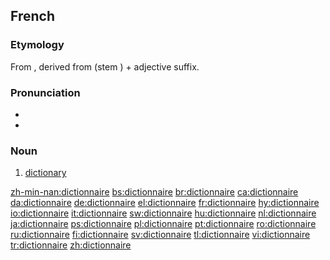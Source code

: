 ==French==

===Etymology===
From {{ML.|fr}} {{term|dictionarium}}, derived from {{term|dictio||saying, speaking}} (stem {{term||diction-}}) + {{term|-arium}} adjective suffix.

===Pronunciation===
*{{IPA|lang=fr|/dik.sjɔ.nɛʁ/}}
*{{SAMPA|/dik.sjO.nER/}}

===Noun===
{{fr-noun|m}}

# [[dictionary]]

[[zh-min-nan:dictionnaire]]
[[bs:dictionnaire]]
[[br:dictionnaire]]
[[ca:dictionnaire]]
[[da:dictionnaire]]
[[de:dictionnaire]]
[[el:dictionnaire]]
[[fr:dictionnaire]]
[[hy:dictionnaire]]
[[io:dictionnaire]]
[[it:dictionnaire]]
[[sw:dictionnaire]]
[[hu:dictionnaire]]
[[nl:dictionnaire]]
[[ja:dictionnaire]]
[[ps:dictionnaire]]
[[pl:dictionnaire]]
[[pt:dictionnaire]]
[[ro:dictionnaire]]
[[ru:dictionnaire]]
[[fi:dictionnaire]]
[[sv:dictionnaire]]
[[tl:dictionnaire]]
[[vi:dictionnaire]]
[[tr:dictionnaire]]
[[zh:dictionnaire]]